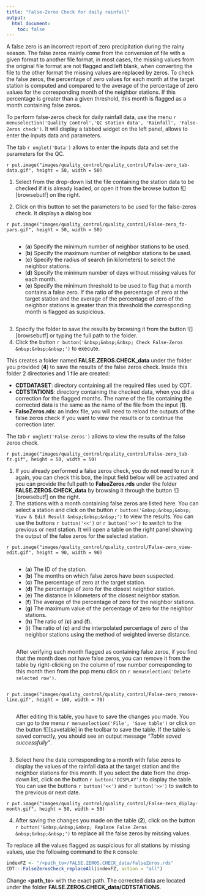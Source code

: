 ```yaml
---
title: "False-Zeros Check for daily rainfall"
output:
  html_document:
    toc: false
---
```


A false zero is an incorrect report of zero precipitation during the rainy season. The false zeros mainly come from the conversion of file with a given format to another file format, in most cases, the missing values from the original file format are not flagged and left blank, when converting the file to the other format the missing values are replaced by zeros. To check the false zeros, the percentage of zero values for each month at the target station is computed and compared to the average of the percentage of zero values for the corresponding month of the neighbor stations. If this percentage is greater than a given threshold, this month is flagged as a month containing false zeros.

To perform false-zeros check for daily rainfall data, use the menu `r menuselection('Quality Control','QC station data', 'Rainfall', 'False-Zeros check')`. It will display a tabbed widget on the left panel, allows to enter the inputs data and parameters.

The tab `r onglet('Data')` allows to enter the inputs data and set the parameters for the QC.

`r put.image("images/quality_control/quality_control/False-zero_tab-data.gif", height = 50, width = 50)`

1. Select from the drop-down list the file containing the station data to be checked if it is already loaded, or open it from the browse button ![][browsebutf] on the right.

2. Click on this button to set the parameters to be used for the false-zeros check. It displays a dialog box 

`r put.image("images/quality_control/quality_control/False-zero_fz-pars.gif", height = 50, width = 50)`

<div style="display: inline-block; float: right; width: 95%">
* (__a__) Specify the minimum number of neighbor stations to be used.
* (__b__) Specify the maximum number of neighbor stations to be used.
* (__c__) Specify the radius of search (in kilometers) to select the neighbor stations.
* (__d__) Specify the minimum number of days without missing values for each month.
* (__e__) Specify the minimum threshold to be used to flag that a month contains a false zero. If the ratio of the percentage of zero at the target station and the average of the percentage of zero of the neighbor stations is greater than this threshold the corresponding month is flagged as suspicious.
</div>  
<div style="clear: right;"></div>

3. Specify the folder to save the results by browsing it from the button ![][browsebutf] or typing the full path to the folder.
4. Click the button `r button('&nbsp;&nbsp;&nbsp; Check False-Zeros &nbsp;&nbsp;&nbsp;')` to execute.

This creates a folder named __FALSE.ZEROS.CHECK_data__ under the folder you provided (__4__) to save the results of the false zeros check. Inside this folder 2 directories and 1 file are created:

* __CDTDATASET__: directory containing all the required files used by CDT.
* __CDTSTATIONS__: directory containing the checked data, when you did a correction for the flagged months. The name of the file containing the corrected data is the same as the name of the file from the input (__1__).
* __FalseZeros.rds__: an index file, you will need to reload the outputs of the false zeros check if you want to view the results or to continue the correction later.

The tab `r onglet('False-Zeros')` allows to view the results of the false zeros check.

`r put.image("images/quality_control/quality_control/False-zero_tab-fz.gif", height = 50, width = 50)`

1. If you already performed a false zeros check, you do not need to run it again, you can check this box, the input field below will be activated and you can provide the full path to __FalseZeros.rds__ under the folder __FALSE.ZEROS.CHECK_data__ by browsing it through the button ![][browsebutf] on the right.
2. The stations with a month containing false zeros are listed here. You can select a station and click on the button `r button('&nbsp;&nbsp;&nbsp; View & Edit Result &nbsp;&nbsp;&nbsp;')` to view the results. You can use the buttons `r button('<<')` or `r button('>>')` to switch to the previous or next station. It will open a table on the right panel showing the output of the false zeros for the selected station.

`r put.image("images/quality_control/quality_control/False-zero_view-edit.gif", height = 90, width = 90)`    

<div style="display: inline-block; float: right; width: 95%">
* (__a__) The ID of the station.
* (__b__) The months on which false zeros have been suspected.
* (__c__) The percentage of zero at the target station.
* (__d__) The percentage of zero for the closest neighbor station.
* (__e__) The distance in kilometers of the closest neighbor station.
* (__f__) The average of the percentage of zero for the neighbor stations.
* (__g__) The maximum value of the percentage of zero for the neighbor stations.
* (__h__) The ratio of (__c__) and (__f__).
* (__i__) The ratio of (__c__) and the interpolated percentage of zero of the neighbor stations using the method of weighted inverse distance.  
</div>  
<div style="clear: right;"></div>

<div style="display: inline-block; float: right; width: 95%">
After verifying each month flagged as containing false zeros, if you find that the month does not have false zeros, you can remove it from the table by right-clicking on the column of row number corresponding to this month then from the pop menu click on `r menuselection('Delete selected row')`.
</div>  
<div style="clear: right;"></div>

`r put.image("images/quality_control/quality_control/False-zero_remove-line.gif", height = 100, width = 70)`   

<div style="display: inline-block; float: right; width: 95%">
After editing this table, you have to save the changes you made. You can go to the menu `r menuselection('File', 'Save table')` or click on the button ![][savetable] in the toolbar to save the table. If the table is saved correctly, you should see an output message *“Table saved successfully”*.  
</div>  
<div style="clear: right;"></div>

3. Select here the date corresponding to a month with false zeros to display the values of the rainfall data at the target station and the neighbor stations for this month. If you select the date from the drop-down list, click on the button `r button('DISPLAY')` to display the table. You can use the buttons `r button('<<')` and `r button('>>')` to switch to the previous or next date.

`r put.image("images/quality_control/quality_control/False-zero_diplay-month.gif", height = 50, width = 50)`   

4. After saving the changes you made on the table (__2__), click on the button `r button('&nbsp;&nbsp;&nbsp; Replace False Zeros &nbsp;&nbsp;&nbsp;')` to replace all the false zeros by missing values.  


To replace all the values flagged as suspicious for all stations by missing values, use the following command to the `R` console:

```r
indexFZ <- "/<path_to>/FALSE.ZEROS.CHECK_data/FalseZeros.rds"
CDT:::FalseZerosCheck_replaceAll(indexFZ, action = "all")
```

Change <__path_to__>  with the exact path. The corrected data are located under the folder __FALSE.ZEROS.CHECK_data/CDTSTATIONS__.  
